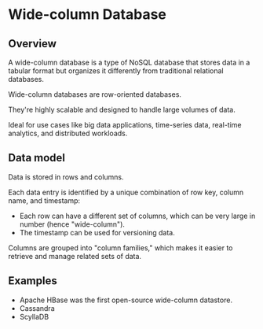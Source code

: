 # Wide-column Database

## Overview

A wide-column database is a type of NoSQL database that stores data in a tabular format but organizes it differently from traditional relational databases.

Wide-column databases are row-oriented databases.

They're highly scalable and designed to handle large volumes of data.

Ideal for use cases like big data applications, time-series data, real-time analytics, and distributed workloads.


## Data model

Data is stored in rows and columns.

Each data entry is identified by a unique combination of row key, column name, and timestamp:
- Each row can have a different set of columns, which can be very large in number (hence "wide-column").
- The timestamp can be used for versioning data.

Columns are grouped into "column families," which makes it easier to retrieve and manage related sets of data.


## Examples

- Apache HBase was the first open-source wide-column datastore.
- Cassandra
- ScyllaDB